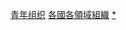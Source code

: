 {{Commons category|Youth organizations by country}}
{{Categories by country|nocat}}

[[Category:青年组织|]]
[[Category:各國各領域組織|]]
[[Category:各国青年|*]]